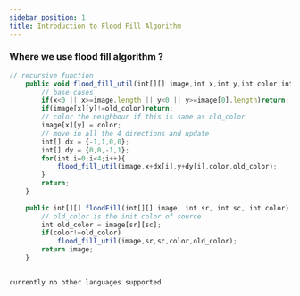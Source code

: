 ```yaml
---
sidebar_position: 1
title: Introduction to Flood Fill Algorithm 
---
```



### Where we use flood fill algorithm ?
 

<Tabs>
<TabItem value="java" label="Java">

```js
// recursive function
    public void flood_fill_util(int[][] image,int x,int y,int color,int old_color){
        // base cases
        if(x<0 || x>=image.length || y<0 || y>=image[0].length)return;
        if(image[x][y]!=old_color)return;
        // color the neighbour if this is same as old_color
        image[x][y] = color; 
        // move in all the 4 directions and update
        int[] dx = {-1,1,0,0};
        int[] dy = {0,0,-1,1};
        for(int i=0;i<4;i++){
            flood_fill_util(image,x+dx[i],y+dy[i],color,old_color);
        }
        return;
    }
    
    public int[][] floodFill(int[][] image, int sr, int sc, int color) {
        // old_color is the init color of source 
        int old_color = image[sr][sc];
        if(color!=old_color)
            flood_fill_util(image,sr,sc,color,old_color);
        return image;
    }
    
```

</TabItem>

<TabItem value="other" label="Other">

```
currently no other languages supported
```

</TabItem>

</Tabs>